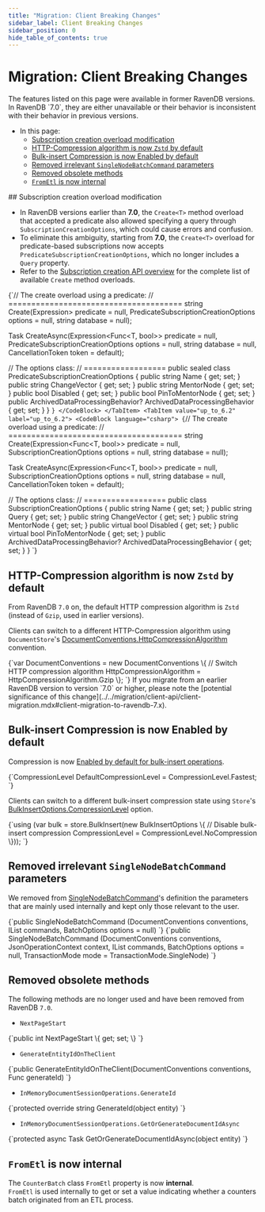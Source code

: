 ```yaml
---
title: "Migration: Client Breaking Changes"
sidebar_label: Client Breaking Changes
sidebar_position: 0
hide_table_of_contents: true
---
```



# Migration: Client Breaking Changes
<Admonition type="note" title="Note">
The features listed on this page were available in former RavenDB versions.  
In RavenDB `7.0`, they are either unavailable or their behavior is inconsistent 
with their behavior in previous versions.  

* In this page:
   * [Subscription creation overload modification](../../migration/client-api/client-breaking-changes.mdx#subscription-creation-overload-modification)  
   * [HTTP-Compression algorithm is now `Zstd` by default](../../migration/client-api/client-breaking-changes.mdx#http-compression-algorithm-is-now-zstd-by-default)  
   * [Bulk-insert Compression is now Enabled by default](../../migration/client-api/client-breaking-changes.mdx#bulk-insert-compression-is-now-enabled-by-default)  
   * [Removed irrelevant `SingleNodeBatchCommand` parameters](../../migration/client-api/client-breaking-changes.mdx#removed-irrelevant-singlenodebatchcommand-parameters)  
   * [Removed obsolete methods](../../migration/client-api/client-breaking-changes.mdx#removed-obsolete-methods)  
   * [`FromEtl` is now internal](../../migration/client-api/client-breaking-changes.mdx#frometl-is-now-internal)  

</Admonition>
## Subscription creation overload modification

* In RavenDB versions earlier than **7.0**, the `Create<T>` method overload that accepted a predicate also allowed specifying a query through `SubscriptionCreationOptions`, 
  which could cause errors and confusion.
* To eliminate this ambiguity, starting from **7.0**, the `Create<T>` overload for predicate-based subscriptions now accepts `PredicateSubscriptionCreationOptions`,
  which no longer includes a `Query` property.
* Refer to the [Subscription creation API overview](../../client-api/data-subscriptions/creation/api-overview.mdx) for the complete list of available `Create` method overloads.

<Tabs groupId='languageSyntax'>
<TabItem value="7.0_and_on" label="7.0_and_on">
<CodeBlock language="csharp">
{`// The create overload using a predicate:
// ======================================
string Create<T>(Expression<Func<T, bool>> predicate = null,
    PredicateSubscriptionCreationOptions options = null,
    string database = null);

Task<string> CreateAsync<T>(Expression<Func<T, bool>> predicate = null,
    PredicateSubscriptionCreationOptions options = null,
    string database = null,
    CancellationToken token = default);

// The options class:
// ==================
public sealed class PredicateSubscriptionCreationOptions
{
    public string Name { get; set; }
    public string ChangeVector { get; set; }
    public string MentorNode { get; set; }
    public bool Disabled { get; set; }
    public bool PinToMentorNode { get; set; }
    public ArchivedDataProcessingBehavior? ArchivedDataProcessingBehavior { get; set; }
}
`}
</CodeBlock>
</TabItem>
<TabItem value="up_to_6.2" label="up_to_6.2">
<CodeBlock language="csharp">
{`// The create overload using a predicate:
// ======================================
string Create<T>(Expression<Func<T, bool>> predicate = null,
    SubscriptionCreationOptions options = null,
    string database = null);

Task<string> CreateAsync<T>(Expression<Func<T, bool>> predicate = null,
    SubscriptionCreationOptions options = null,
    string database = null,
    CancellationToken token = default);

// The options class:
// ==================
public class SubscriptionCreationOptions
{
    public string Name { get; set; }
    public string Query { get; set; }
    public string ChangeVector { get; set; }
    public string MentorNode { get; set; }
    public virtual bool Disabled { get; set; }
    public virtual bool PinToMentorNode { get; set; }
    public ArchivedDataProcessingBehavior? ArchivedDataProcessingBehavior { get; set; }
}
`}
</CodeBlock>
</TabItem>
</Tabs>



## HTTP-Compression algorithm is now `Zstd` by default
From RavenDB `7.0` on, the default HTTP compression algorithm is `Zstd` (instead of `Gzip`, used in earlier versions).  

<Admonition type="note" title="To switch the HTTP-compression algorithm:" id="to-switch-the-http-compression-algorithm" href="#to-switch-the-http-compression-algorithm">

Clients can switch to a different HTTP-Compression algorithm using `DocumentStore`'s 
[DocumentConventions.HttpCompressionAlgorithm](../../client-api/configuration/conventions.mdx#httpcompressionalgorithm) convention.  

<TabItem value="SwitchCompressionAlgorithm" label="SwitchCompressionAlgorithm">
<CodeBlock language="csharp">
{`var DocumentConventions = new DocumentConventions
\{
    // Switch HTTP compression algorithm
    HttpCompressionAlgorithm = HttpCompressionAlgorithm.Gzip
\};
`}
</CodeBlock>
</TabItem>

</Admonition>

<Admonition type="warning" title="Warning">
If you migrate from an earlier RavenDB version to version `7.0` or higher,  
please note the [potential significance of this change](../../migration/client-api/client-migration.mdx#client-migration-to-ravendb-7.x).  
</Admonition>



## Bulk-insert Compression is now Enabled by default

Compression is now [Enabled by default for bulk-insert operations](../../client-api/bulk-insert/how-to-work-with-bulk-insert-operation.mdx#section).  

<TabItem value="csharp" label="csharp">
<CodeBlock language="csharp">
{`CompressionLevel DefaultCompressionLevel = CompressionLevel.Fastest;
`}
</CodeBlock>
</TabItem>

<Admonition type="note" title="To switch the bulk-insert state:" id="to-switch-the-bulk-insert-state" href="#to-switch-the-bulk-insert-state">

Clients can switch to a different bulk-insert compression state using `Store`'s
[BulkInsertOptions.CompressionLevel](../../client-api/bulk-insert/how-to-work-with-bulk-insert-operation.mdx#bulkinsertoptions) option.  

<TabItem value="switchBulkInsertState" label="switchBulkInsertState">
<CodeBlock language="csharp">
{`using (var bulk = store.BulkInsert(new BulkInsertOptions
\{
    // Disable bulk-insert compression
    CompressionLevel = CompressionLevel.NoCompression
\}));
`}
</CodeBlock>
</TabItem>

</Admonition>



## Removed irrelevant `SingleNodeBatchCommand` parameters

We removed from [SingleNodeBatchCommand](../../client-api/commands/batches/how-to-send-multiple-commands-using-a-batch.mdx)'s
definition the parameters that are mainly used internally and kept only those relevant to the user.

<Admonition type="note" title="`SingleNodeBatchCommand` signature:" id="singlenodebatchcommand-signature" href="#singlenodebatchcommand-signature">
<Tabs groupId='languageSyntax'>
<TabItem value="7.0_and_on" label="7.0_and_on">
<CodeBlock language="plain">
{`public SingleNodeBatchCommand
    (DocumentConventions conventions, 
     IList<ICommandData> commands, 
     BatchOptions options = null)
`}
</CodeBlock>
</TabItem>
<TabItem value="up_to_6.2" label="up_to_6.2">
<CodeBlock language="plain">
{`public SingleNodeBatchCommand
    (DocumentConventions conventions, 
     JsonOperationContext context, 
     IList<ICommandData> commands, 
     BatchOptions options = null, 
     TransactionMode mode = TransactionMode.SingleNode)
`}
</CodeBlock>
</TabItem>
</Tabs>
</Admonition>



## Removed obsolete methods

The following methods are no longer used and have been removed from RavenDB `7.0`.  

* `NextPageStart`  
<TabItem value="csharp" label="csharp">
<CodeBlock language="csharp">
{`public int NextPageStart \{ get; set; \}
`}
</CodeBlock>
</TabItem>

* `GenerateEntityIdOnTheClient`  
<TabItem value="csharp" label="csharp">
<CodeBlock language="csharp">
{`public GenerateEntityIdOnTheClient(DocumentConventions conventions,
                                   Func<object, string> generateId)
`}
</CodeBlock>
</TabItem>

* `InMemoryDocumentSessionOperations.GenerateId`  
<TabItem value="csharp" label="csharp">
<CodeBlock language="csharp">
{`protected override string GenerateId(object entity)
`}
</CodeBlock>
</TabItem>

* `InMemoryDocumentSessionOperations.GetOrGenerateDocumentIdAsync`  
<TabItem value="csharp" label="csharp">
<CodeBlock language="csharp">
{`protected async Task<string> GetOrGenerateDocumentIdAsync(object entity)
`}
</CodeBlock>
</TabItem>



## `FromEtl` is now internal
The `CounterBatch` class `FromEtl` property is now **internal**.  
`FromEtl` is used internally to get or set a value indicating whether a counters batch originated from an ETL process.


